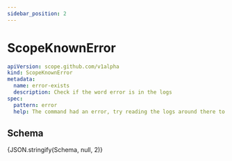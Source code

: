 ```yaml
---
sidebar_position: 2
---
```



# ScopeKnownError

```yaml
apiVersion: scope.github.com/v1alpha
kind: ScopeKnownError
metadata:
  name: error-exists
  description: Check if the word error is in the logs
spec:
  pattern: error
  help: The command had an error, try reading the logs around there to find out what happened.
```

## Schema

<Tabs>
    <TabItem value="Viewer" label="Viewer" default>
        <JSONSchemaViewer schema={Schema} />
    </TabItem>
    <TabItem value="JSON Schema" label='JSON Schema'>
        <CodeBlock language="json-schema">{JSON.stringify(Schema, null, 2)}</CodeBlock>
    </TabItem>
</Tabs>